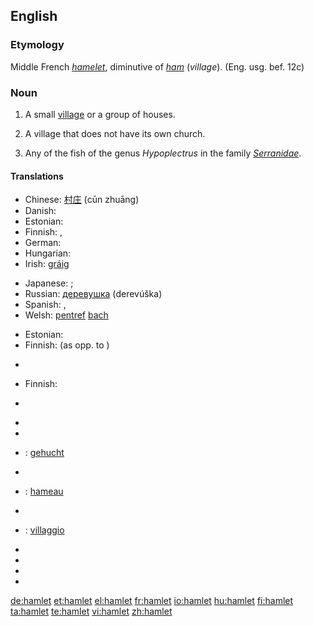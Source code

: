 {{see|Hamlet}}
==English==

===Etymology===
Middle French ''[[hamelet]]'', diminutive of ''[[ham]]'' (''village''). (Eng. usg. bef. 12c)

===Noun===
{{en-noun}}

# A small [[village]] or a group of houses.
# {{UK}} A village that does not have its own church.
# Any of the fish of the genus ''Hypoplectrus'' in the family ''[[Serranidae]]''.

====Translations====
{{trans-top|small village}}
* Chinese: [[村庄]] (cūn zhuāng)
* Danish: {{t-|da|landsby}}
* Estonian: {{t|et|küla}}
* Finnish: {{t|fi|kyläpahanen}}, {{t|fi|taloryhmä}}
* German: {{t+|de|Weiler|m}}
* Hungarian: {{t-|hu|falucska}}
* Irish: [[gráig]] {{f}}
{{trans-mid}}
* Japanese: {{qualifier|a small village}} {{t|ja|村落|tr=sonraku|sc=Jpan}}; {{qualifier|a group of houses}} {{t|ja|集落|tr=shūraku|sc=Jpan}}
* Russian: [[деревушка]] (derevúška) {{f}}
* Spanish: {{t-|es|aldehuela|f}}, {{t+|es|caserío|m}}
* Welsh: [[pentref]] [[bach#Welsh|bach]] {{m}}
{{trans-bottom}}

{{trans-top|village without its own church}}
* Estonian: {{t|et|küla}}
* Finnish: {{t+|fi|kylä}} (as opp. to {{t|fi|kirkonkylä}})
{{trans-mid}}
* {{trreq|Japanese}}
{{trans-bottom}}

{{trans-top|fish}}
* Finnish: {{t+|fi|kylä}}
{{trans-mid}}
* {{trreq|Japanese}}
{{trans-bottom}}

{{checktrans-top}}
* {{trreq|Basque}}
* {{trreq|Chinese}}
* {{ttbc|Dutch}}: [[gehucht]] {{n}}
* {{trreq|Esperanto}}
* {{ttbc|French}}: [[hameau]] {{m}}
* {{trreq|Greek}}
{{checktrans-mid}}
* {{ttbc|Italian}}: [[villaggio]] {{m}}
* {{trreq|Latin}}
* {{trreq|Old English}}
* {{trreq|Spanish}}
* {{trreq|Swedish}}
{{checktrans-bottom}}

[[de:hamlet]]
[[et:hamlet]]
[[el:hamlet]]
[[fr:hamlet]]
[[io:hamlet]]
[[hu:hamlet]]
[[fi:hamlet]]
[[ta:hamlet]]
[[te:hamlet]]
[[vi:hamlet]]
[[zh:hamlet]]